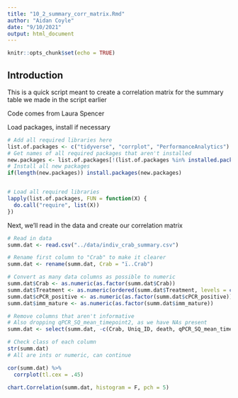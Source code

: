 ```yaml
---
title: "10_2_summary_corr_matrix.Rmd"
author: "Aidan Coyle"
date: "9/10/2021"
output: html_document
---
```


```r
knitr::opts_chunk$set(echo = TRUE)
```

## Introduction

This is a quick script meant to create a correlation matrix for the summary table we made in the script earlier

Code comes from Laura Spencer

Load packages, install if necessary

```r
# Add all required libraries here
list.of.packages <- c("tidyverse", "corrplot", "PerformanceAnalytics")
# Get names of all required packages that aren't installed
new.packages <- list.of.packages[!(list.of.packages %in% installed.packages()[, "Package"])]
# Install all new packages
if(length(new.packages)) install.packages(new.packages)


# Load all required libraries
lapply(list.of.packages, FUN = function(X) {
  do.call("require", list(X))
})
```

Next, we'll read in the data and create our correlation matrix

```r
# Read in data
summ.dat <- read.csv("../data/indiv_crab_summary.csv")

# Rename first column to "Crab" to make it clearer
summ.dat <- rename(summ.dat, Crab = "ï..Crab")

# Convert as many data columns as possible to numeric
summ.dat$Crab <- as.numeric(as.factor(summ.dat$Crab))
summ.dat$Treatment <- as.numeric(ordered(summ.dat$Treatment, levels = c("Low", "Amb", "Elev")))
summ.dat$cPCR_positive <- as.numeric(as.factor(summ.dat$cPCR_positive))
summ.dat$imm_mature <- as.numeric(as.factor(summ.dat$imm_mature))

# Remove columns that aren't informative
# Also dropping qPCR_SQ_mean_timepoint2, as we have NAs present
summ.dat <- select(summ.dat, -c(Crab, Uniq_ID, death, qPCR_SQ_mean_timepoint2, Timepoints))

# Check class of each column
str(summ.dat)
# All are ints or numeric, can continue

cor(summ.dat) %>%
  corrplot(tl.cex = .45)

chart.Correlation(summ.dat, histogram = F, pch = 5)

```

